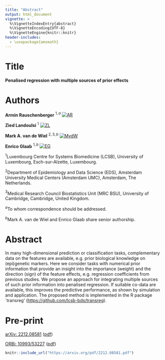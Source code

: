 ```yaml
---
title: "Abstract"
output: html_document
vignette: >
  %\VignetteIndexEntry{abstract}
  %\VignetteEncoding{UTF-8}
  %\VignetteEngine{knitr::knitr}
header-includes:
  - \usepackage{amsmath}
---
```


# Title

**Penalised regression with multiple sources of prior effects**

# Authors

**Armin Rauschenberger**$~^{1,a}$ [![AR](https://info.orcid.org/wp-content/uploads/2019/11/orcid_16x16.png)](https://orcid.org/0000-0001-6498-4801)

**Zied Landoulsi**$~^{1}$ [![ZL](https://info.orcid.org/wp-content/uploads/2019/11/orcid_16x16.png)](https://orcid.org/0000-0002-2327-3904)

**Mark A. van de Wiel**$~^{2,3,b}$ [![MvdW](https://info.orcid.org/wp-content/uploads/2019/11/orcid_16x16.png)](https://orcid.org/0000-0003-4780-8472)

**Enrico Glaab**$~^{1,b}$ [![EG](https://info.orcid.org/wp-content/uploads/2019/11/orcid_16x16.png)](https://orcid.org/0000-0003-3977-7469)

$^1$Luxembourg Centre for Systems Biomedicine (LCSB), University of Luxembourg, Esch-sur-Alzette, Luxembourg.

$^2$Department of Epidemiology and Data Science (EDS), Amsterdam University Medical Centers (Amsterdam UMC), Amsterdam, The Netherlands.

$^3$Medical Research Council Biostatistics Unit (MRC BSU), University of Cambridge, Cambridge, United Kingdom.

$^{a}$To whom correspondence should be addressed.

$^{b}$Mark A. van de Wiel and Enrico Glaab share senior authorship.

# Abstract

In many high-dimensional prediction or classification tasks, complementary data on the features are available, e.g. prior biological knowledge on (epi)genetic markers. Here we consider tasks with numerical prior information that provide an insight into the importance (weight) and the direction (sign) of the feature effects, e.g. regression coefficients from previous studies. We propose an approach for integrating multiple sources of such prior information into penalised regression. If suitable co-data are available, this improves the predictive performance, as shown by simulation and application. The proposed method is implemented in the R package `transreg' (<https://github.com/lcsb-bds/transreg>).

# Pre-print

[arXiv: 2212.08581](https://arxiv.org/abs/2212.08581) ([pdf](https://arxiv.org/pdf/2212.08581.pdf))

[ORBi: 10993/53227](https://orbilu.uni.lu/handle/10993/53227) ([pdf](https://orbilu.uni.lu/bitstream/10993/53227/1/transreg.pdf))

```r
knitr::include_url("https://arxiv.org/pdf/2212.08581.pdf")
```

